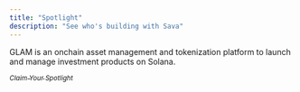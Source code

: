 ```yaml
---
title: "Spotlight"
description: "See who's building with Sava"
---
```


<CardGroup cols={2}>
  <Card title="GLAM" href="https://www.glam.systems/" img="https://res.cloudinary.com/drlopdqvm/image/upload/v1738713889/sava-glam_uqlbzv.svg">
    GLAM is an onchain asset management and tokenization platform to launch and manage investment products on Solana.
  </Card>
</CardGroup>

[*<sub>Claim Your Spotlight</sub>*](https://tally.so/r/nrJR82)